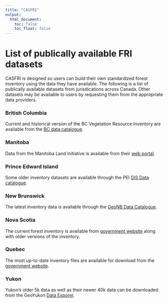```yaml
---
title: "CASFRI"
output:
  html_document:
    toc: false
    toc_float: false
---
```


# List of publically available FRI datasets

CASFRI is designed so users can build their own standardized forest inventory using the data they have available. The following is a list of publically available datasets from jurisdications across Canada. Other datasets may be available to users by requesting them from the appropriate data providers.

### British Columbia
Current and historical version of the BC Vegetation Resource Inventory are available from the <a target="_blank" rel="noopener noreferrer" href="https://catalogue.data.gov.bc.ca/group/vegetation-resource-inventory">BC data catalogue</a>.

### Manitoba
Data from the Manitoba Land Initiative is available from their <a target="_blank" rel="noopener noreferrer" href="https://mli2.gov.mb.ca/forestry/index.html">web portal</a>.

### Prince Edward Island
Some older inventory datasets are available through the PEI <a target="_blank" rel="noopener noreferrer" href="http://www.gov.pe.ca/gis/index.php3?number=77555&lang=E">GIS Data catalogue</a>.

### New Brunswick
The latest inventory data is available through the <a target="_blank" rel="noopener noreferrer" href="http://www.snb.ca/geonb1/e/DC/catalogue-E.asp">GeoNB Data Catalogue</a>.

### Nova Scotia
The current forest inventory is available from <a target="_blank" rel="noopener noreferrer" href="https://novascotia.ca/natr/forestry/gis/forest-inventory.asp">government website</a> along with older versions of the inventory.

### Quebec
The most up-to-date inventory files are available for download from the <a target="_blank" rel="noopener noreferrer" href="https://www.donneesquebec.ca/recherche/dataset/carte-ecoforestiere-avec-perturbations">government website</a>.

### Yukon
Yukon's older 5k data as well as their newer 40k data can be downloaded from the GeoYukon <a target="_blank" rel="noopener noreferrer" href="https://mapservices.gov.yk.ca/geoyukon/?&LayerTheme=Forestry">Data Exporer</a>.